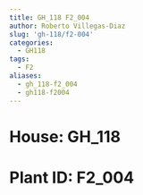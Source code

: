 ```yaml
---
title: GH_118 F2_004
author: Roberto Villegas-Diaz
slug: 'gh-118/f2-004'
categories:
  - GH118
tags:
  - F2
aliases:
  - gh_118-f2_004
  - gh118-f2004
---
```


# **House**: GH_118
# **Plant ID**: F2_004
